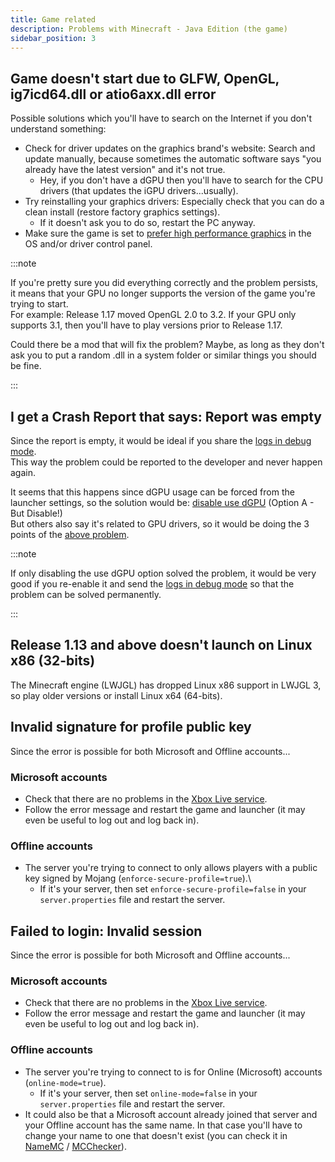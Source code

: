 ```yaml
---
title: Game related
description: Problems with Minecraft - Java Edition (the game)
sidebar_position: 3
---
```


## Game doesn't start due to GLFW, OpenGL, ig7icd64.dll or atio6axx.dll error
Possible solutions which you'll have to search on the Internet if you don't understand something:
- Check for driver updates on the graphics brand's website: Search and update manually, because sometimes the automatic software says "you already have the latest version" and it's not true.
    - Hey, if you don't have a dGPU then you'll have to search for the CPU drivers (that updates the iGPU drivers...usually).
- Try reinstalling your graphics drivers: Especially check that you can do a clean install (restore factory graphics settings).
    - If it doesn't ask you to do so, restart the PC anyway.
- Make sure the game is set to [prefer high performance graphics](/faq/game-related#how-to-change-the-gpu-used-in-the-game) in the OS and/or driver control panel.

:::note

If you're pretty sure you did everything correctly and the problem persists, it means that your GPU no longer supports the version of the game you're trying to start.\
For example: Release 1.17 moved OpenGL 2.0 to 3.2. If your GPU only supports 3.1, then you'll have to play versions prior to Release 1.17.

Could there be a mod that will fix the problem? Maybe, as long as they don't ask you to put a random .dll in a system folder or similar things you should be fine.

:::

## I get a Crash Report that says: Report was empty
Since the report is empty, it would be ideal if you share the [logs in debug mode](/faq/uncategorized#where-are-the-logs-located).\
This way the problem could be reported to the developer and never happen again.

It seems that this happens since dGPU usage can be forced from the launcher settings, so the solution would be: [disable use dGPU](/faq/game-related#how-to-change-the-gpu-used-in-the-game) (Option A - But Disable!)\
But others also say it's related to GPU drivers, so it would be doing the 3 points of the [above problem](#game-doesnt-start-due-to-glfw-opengl-ig7icd64dll-or-atio6axxdll-error).

:::note

If only disabling the use dGPU option solved the problem, it would be very good if you re-enable it and send the [logs in debug mode](/faq/uncategorized#where-are-the-logs-located) so that the problem can be solved permanently.

:::

## Release 1.13 and above doesn't launch on Linux x86 (32-bits)
The Minecraft engine (LWJGL) has dropped Linux x86 support in LWJGL 3, so play older versions or install Linux x64 (64-bits).

## Invalid signature for profile public key
Since the error is possible for both Microsoft and Offline accounts...

### Microsoft accounts
- Check that there are no problems in the [Xbox Live service](https://support.xbox.com/en-US/xbox-live-status).
- Follow the error message and restart the game and launcher (it may even be useful to log out and log back in).

### Offline accounts
- The server you're trying to connect to only allows players with a public key signed by Mojang (`enforce-secure-profile=true`).\
    - If it's your server, then set `enforce-secure-profile=false` in your `server.properties` file and restart the server.

## Failed to login: Invalid session
Since the error is possible for both Microsoft and Offline accounts...

### Microsoft accounts
- Check that there are no problems in the [Xbox Live service](https://support.xbox.com/en-US/xbox-live-status).
- Follow the error message and restart the game and launcher (it may even be useful to log out and log back in).

### Offline accounts
- The server you're trying to connect to is for Online (Microsoft) accounts (`online-mode=true`).
    - If it's your server, then set `online-mode=false` in your `server.properties` file and restart the server.
- It could also be that a Microsoft account already joined that server and your Offline account has the same name. In that case you'll have to change your name to one that doesn't exist (you can check it in [NameMC](https://namemc.com/) / [MCChecker](https://mcchecker.net/)).
